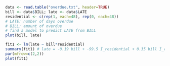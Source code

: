 

```r
data <- read.table("overdue.txt", header=TRUE)
bill <- data$BILL; late <- data$LATE
residential <- c(rep(1, each=48), rep(0, each=48))
# LATE: number of days overdue 
# BILL: amount of overdue
# find a model to predict LATE from BILL
plot(bill, late)

fit1 <- lm(late ~ bill*residential)
summary(fit1) # late = -0.19 bill + -99.5 I_residential + 0.35 bill I_residential
par(mfrow=c(2,2))
plot(fit1)
```


